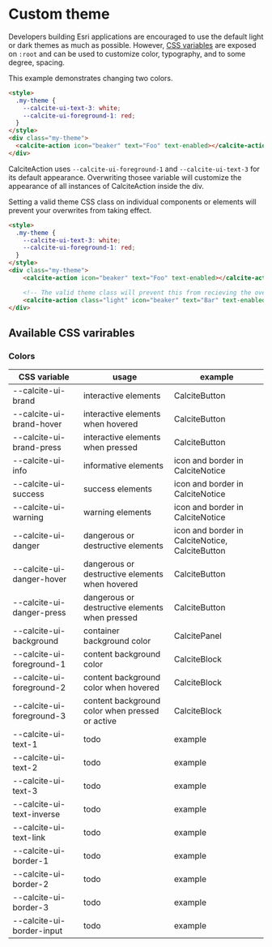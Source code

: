 
<Meta title="Theming/Introduction" />

# Custom theme

Developers building Esri applications are encouraged to use the default light or dark themes as much as possible. However, [CSS variables](#available-css-varirables) are exposed on `:root` and can be used to customize color, typography, and to some degree, spacing.

This example demonstrates changing two colors.

```html
<style>
  .my-theme {
    --calcite-ui-text-3: white;
    --calcite-ui-foreground-1: red;
  }
</style>
<div class="my-theme">
  <calcite-action icon="beaker" text="Foo" text-enabled></calcite-action>
</div>
```

CalciteAction uses `--calcite-ui-foreground-1` and `--calcite-ui-text-3` for its default appearance. Overwriting thosee variable will customize the appearance of all instances of CalciteAction inside the div.

Setting a valid theme CSS class on individual components or elements will prevent your overwrites from taking effect.

```html
<style>
  .my-theme {
    --calcite-ui-text-3: white;
    --calcite-ui-foreground-1: red;
  }
</style>
<div class="my-theme">
    <calcite-action icon="beaker" text="Foo" text-enabled></calcite-action>

    <!-- The valid theme class will prevent this from recieving the overwrites. -->
    <calcite-action class="light" icon="beaker" text="Bar" text-enabled></calcite-action>
</div>
```

<h2 id="available-css-varirables">Available CSS varirables</h2>

### Colors

| CSS variable | usage | example |
|--------------|-------|----------|
| --calcite-ui-brand | interactive elements | CalciteButton |
| --calcite-ui-brand-hover | interactive elements when hovered | CalciteButton |
| --calcite-ui-brand-press | interactive elements when pressed | CalciteButton |
| --calcite-ui-info | informative elements | icon and border in CalciteNotice |
| --calcite-ui-success | success elements | icon and border in CalciteNotice |
| --calcite-ui-warning | warning elements | icon and border in CalciteNotice |
| --calcite-ui-danger | dangerous or destructive elements | icon and border in CalciteNotice, CalciteButton |
| --calcite-ui-danger-hover | dangerous or destructive elements when hovered | CalciteButton |
| --calcite-ui-danger-press | dangerous or destructive elements when pressed |CalciteButton |
| --calcite-ui-background | container background color | CalcitePanel |
| --calcite-ui-foreground-1 | content background color | CalciteBlock |
| --calcite-ui-foreground-2 | content background color when hovered | CalciteBlock |
| --calcite-ui-foreground-3 | content background color when pressed or active | CalciteBlock |
| --calcite-ui-text-1 | todo | example |
| --calcite-ui-text-2 | todo | example |
| --calcite-ui-text-3 | todo | example |
| --calcite-ui-text-inverse | todo | example |
| --calcite-ui-text-link | todo | example |
| --calcite-ui-border-1 | todo | example |
| --calcite-ui-border-2 | todo | example |
| --calcite-ui-border-3 | todo | example |
| --calcite-ui-border-input | todo | example |
```